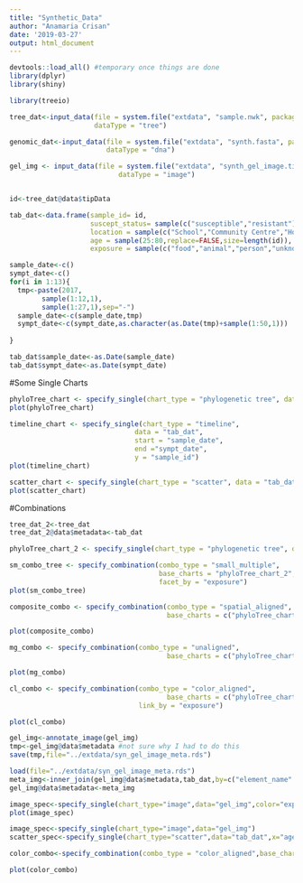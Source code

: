```yaml
---
title: "Synthetic_Data"
author: "Anamaria Crisan"
date: '2019-03-27'
output: html_document
---
```


```r
devtools::load_all() #temporary once things are done
library(dplyr)
library(shiny)

library(treeio)

tree_dat<-input_data(file = system.file("extdata", "sample.nwk", package="treeio"), 
                     dataType = "tree")

genomic_dat<-input_data(file = system.file("extdata", "synth.fasta", package = "mincombinr"),
                        dataType = "dna")

gel_img <- input_data(file = system.file("extdata", "synth_gel_image.tiff", package = "mincombinr"),
                           dataType = "image")


id<-tree_dat@data$tipData

tab_dat<-data.frame(sample_id= id,
                    suscept_status= sample(c("susceptible","resistant"),replace =TRUE,size=length(id)),
                    location = sample(c("School","Community Centre","Hospital"),replace=TRUE,size=length(id)),
                    age = sample(25:80,replace=FALSE,size=length(id)),
                    exposure = sample(c("food","animal","person","unknown"),replace =TRUE,size=length(id)))

sample_date<-c()
sympt_date<-c()
for(i in 1:13){
  tmp<-paste(2017,
        sample(1:12,1),
        sample(1:27,1),sep="-")
  sample_date<-c(sample_date,tmp)
  sympt_date<-c(sympt_date,as.character(as.Date(tmp)+sample(1:50,1)))
  
}

tab_dat$sample_date<-as.Date(sample_date)
tab_dat$sympt_date<-as.Date(sympt_date)

```

#Some Single Charts
```r
phyloTree_chart <- specify_single(chart_type = "phylogenetic tree", data = "tree_dat")
plot(phyloTree_chart)
```

```r
timeline_chart <- specify_single(chart_type = "timeline", 
                               data = "tab_dat", 
                               start = "sample_date", 
                               end ="sympt_date", 
                               y = "sample_id")
plot(timeline_chart)
```

```r
scatter_chart <- specify_single(chart_type = "scatter", data = "tab_dat", x = "sample_id", y = "suscept_status")
plot(scatter_chart)
```

#Combinations

```r
tree_dat_2<-tree_dat
tree_dat_2@data$metadata<-tab_dat

phyloTree_chart_2 <- specify_single(chart_type = "phylogenetic tree", data = "tree_dat_2")

sm_combo_tree <- specify_combination(combo_type = "small_multiple",
                                     base_charts = "phyloTree_chart_2",
                                     facet_by = "exposure")
plot(sm_combo_tree)
```

```r
composite_combo <- specify_combination(combo_type = "spatial_aligned",
                                       base_charts = c("phyloTree_chart","scatter_chart","timeline_chart"))

plot(composite_combo)
```

```r
mg_combo <- specify_combination(combo_type = "unaligned",
                                       base_charts = c("phyloTree_chart","scatter_chart","timeline_chart"))

plot(mg_combo)
```

```r
cl_combo <- specify_combination(combo_type = "color_aligned",
                                       base_charts = c("phyloTree_chart_2","scatter_chart","timeline_chart"),
                                link_by = "exposure")

plot(cl_combo)
```

```r
gel_img<-annotate_image(gel_img)
tmp<-gel_img@data$metadata #not sure why I had to do this
save(tmp,file="../extdata/syn_gel_image_meta.rds")
```

```r
load(file="../extdata/syn_gel_image_meta.rds")
meta_img<-inner_join(gel_img@data$metadata,tab_dat,by=c("element_name" = "sample_id"))
gel_img@data$metadata<-meta_img

image_spec<-specify_single(chart_type="image",data="gel_img",color="exposure")
plot(image_spec)
```

```r
image_spec<-specify_single(chart_type="image",data="gel_img")
scatter_spec<-specify_single(chart_type="scatter",data="tab_dat",x="age",y="location")

color_combo<-specify_combination(combo_type = "color_aligned",base_charts = c("phyloTree_chart_2","timeline_chart","scatter_spec","image_spec"),link_by="exposure")

plot(color_combo)
```
